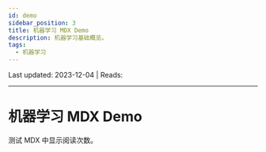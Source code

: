 ```yaml
---
id: demo
sidebar_position: 3
title: 机器学习 MDX Demo
description: 机器学习基础概览。
tags:
  - 机器学习
---
```


<div id="article-info">
  Last updated: 2023-12-04 | Reads: <span class="waline-pageview-count" data-path="/ml/demo" />
</div>

---

# 机器学习 MDX Demo

测试 MDX 中显示阅读次数。
